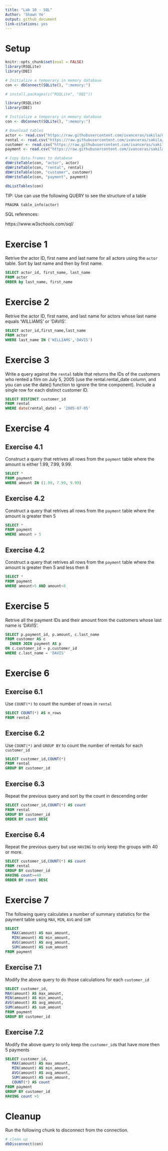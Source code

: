 ```yaml
---
title: "Lab 10 - SQL"
Author: 'Shawn Ye'
output: github_document
link-citations: yes
---
```


# Setup

```r
knitr::opts_chunk$set(eval = FALSE)
library(RSQLite)
library(DBI)

# Initialize a temporary in memory database
con <- dbConnect(SQLite(), ":memory:")
```



```r
# install.packages(c("RSQLite", "DBI"))

library(RSQLite)
library(DBI)

# Initialize a temporary in memory database
con <- dbConnect(SQLite(), ":memory:")

# Download tables
actor <- read.csv("https://raw.githubusercontent.com/ivanceras/sakila/master/csv-sakila-db/actor.csv")
rental <- read.csv("https://raw.githubusercontent.com/ivanceras/sakila/master/csv-sakila-db/rental.csv")
customer <- read.csv("https://raw.githubusercontent.com/ivanceras/sakila/master/csv-sakila-db/customer.csv")
payment <- read.csv("https://raw.githubusercontent.com/ivanceras/sakila/master/csv-sakila-db/payment_p2007_01.csv")

# Copy data.frames to database
dbWriteTable(con, "actor", actor)
dbWriteTable(con, "rental", rental)
dbWriteTable(con, "customer", customer)
dbWriteTable(con, "payment", payment)
```

```r
dbListTables(con)
```

TIP: Use can use the following QUERY to see the structure of a table

```sql
PRAGMA table_info(actor)
```

SQL references:

https://www.w3schools.com/sql/

# Exercise 1

Retrive the actor ID, first name and last name for all actors using the `actor` table. Sort by last name and then by first name.

```sql
SELECT actor_id, first_name, last_name
FROM actor
ORDER by last_name, first_name
```

# Exercise 2

Retrive the actor ID, first name, and last name for actors whose last name equals 'WILLIAMS' or 'DAVIS'.

```sql
SELECT actor_id,first_name,last_name
FROM actor
WHERE last_name IN ('WILLIAMS','DAVIS') 
```

# Exercise 3

Write a query against the `rental` table that returns the IDs of the customers who rented a film on July 5, 2005 (use the rental.rental_date column, and you can use the date() function to ignore the time component). Include a single row for each distinct customer ID. 

```sql
SELECT DISTINCT customer_id
FROM rental
WHERE date(rental_date) = '2005-07-05'
```
# Exercise 4

## Exercise 4.1

Construct a query that retrives all rows from the `payment` table where the amount is either 1.99, 7.99, 9.99.

```sql
SELECT *
FROM payment
WHERE amount IN (1.99, 7.99, 9.99)
```

## Exercise 4.2

Construct a query that retrives all rows from the `payment` table where the amount is greater then 5

```sql
SELECT *
FROM payment
WHERE amount > 5 
```

## Exercise 4.2

Construct a query that retrives all rows from the `payment` table where the amount is greater then 5 and less then 8

```sql
SELECT *
FROM payment
WHERE amount>5 AND amount<8
```
# Exercise 5

Retrive all the payment IDs and their amount from the customers whose last name is 'DAVIS'.

```sql
SELECT p.payment_id, p.amount, c.last_name
FROM customer AS c
  INNER JOIN payment AS p
ON c.customer_id = p.customer_id
WHERE c.last_name = 'DAVIS' 
```

# Exercise 6

## Exercise 6.1

Use `COUNT(*)` to count the number of rows in `rental`

```sql
SELECT COUNT(*) AS n_rows
FROM rental
```

## Exercise 6.2

Use `COUNT(*)` and `GROUP BY` to count the number of rentals for each `customer_id`

```sql
SELECT customer_id,COUNT(*)
FROM rental
GROUP BY customer_id
```
## Exercise 6.3

Repeat the previous query and sort by the count in descending order

```sql
SELECT customer_id,COUNT(*) AS count
FROM rental
GROUP BY customer_id
ORDER BY count DESC
```

## Exercise 6.4

Repeat the previous query but use `HAVING` to only keep the groups with 40 or more.

```sql
SELECT customer_id,COUNT(*) AS count
FROM rental
GROUP BY customer_id
HAVING count>=40
ORDER BY count DESC
```

# Exercise 7

The following query calculates a number of summary statistics for the payment table using `MAX`, `MIN`, `AVG` and `SUM`

```sql
SELECT 
   MAX(amount) AS max_amount,
   MIN(amount) AS min_amount,
   AVG(amount) AS avg_amount,
   SUM(amount) AS sum_amount
FROM payment
```

## Exercise 7.1

Modify the above query to do those calculations for each `customer_id`

```sql
SELECT customer_id,
MAX(amount) AS max_amount,
MIN(amount) AS min_amount,
AVG(amount) AS avg_amount,
SUM(amount) AS sum_amount
FROM payment
GROUP BY customer_id
```
## Exercise 7.2

Modify the above query to only keep the `customer_id`s that have more then 5 payments

```sql
SELECT customer_id,
   MAX(amount) AS max_amount,
   MIN(amount) AS min_amount,
   AVG(amount) AS avg_amount,
   SUM(amount) AS sum_amount,
   COUNT(*) AS count
FROM payment
GROUP BY customer_id
HAVING count >5
```
# Cleanup

Run the following chunk to disconnect from the connection.

```r
# clean up
dbDisconnect(con)
```
